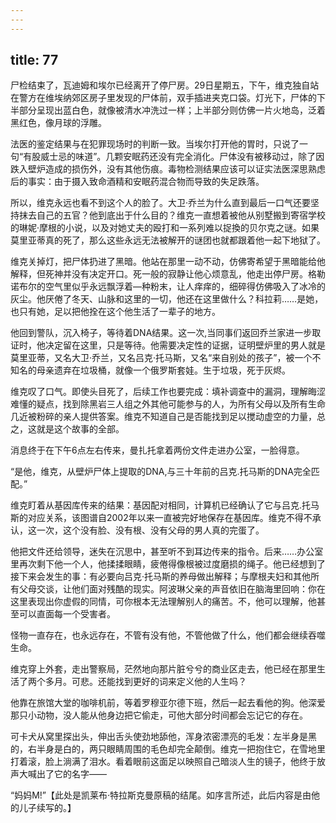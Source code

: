 ```yaml
---
---
---
```

title: 77
---







尸检结束了，瓦迪姆和埃尔已经离开了停尸房。29日星期五，下午，维克独自站在警方在维埃纳郊区房子里发现的尸体前，双手插进夹克口袋。灯光下，尸体的下半部分呈现出蓝白色，就像被清水冲洗过一样；上半部分则仿佛一片火地岛，泛着黑红色，像月球的浮雕。

法医的鉴定结果与在犯罪现场时的判断一致。当埃尔打开他的胃时，只说了一句“有股威士忌的味道”。几颗安眠药还没有完全消化。尸体没有被移动过，除了因跌入壁炉造成的损伤外，没有其他伤痕。毒物检测结果应该可以证实法医深思熟虑后的事实：由于摄入致命酒精和安眠药混合物而导致的失足跌落。

所以，维克永远也看不到这个人的脸了。大卫·乔兰为什么直到最后一口气还要坚持抹去自己的五官？他到底出于什么目的？维克一直想着被他从别墅搬到寄宿学校的琳妮·摩根的小说，以及对她丈夫的殴打和一系列难以捉換的贝尔克之谜。如果莫里亚蒂真的死了，那么这些永远无法被解开的谜团也就都跟着他一起下地狱了。

维克关掉灯，把尸体扔进了黑暗。他站在那里一动不动，仿佛寄希望于黑暗能给他解释，但死神并没有决定开口。死一般的寂静让他心烦意乱，他走出停尸房。格勒诺布尔的空气里似乎永远飘浮着—种粉末，让人痒痒的，细碎得仿佛吸入了冰冷的灰尘。他厌倦了冬天、山脉和这里的一切，他还在这里做什么？科拉莉……是她，也只有她，足以把他拴在这个他生活了一辈子的地方。

他回到警队，沉入椅子，等待着DNA结果。这一次,当同事们返回乔兰家进一步取证时，他决定留在这里，只是等待。他需要决定性的证据，证明壁炉里的男人就是莫里亚蒂，又名大卫·乔兰，又名吕克·托马斯，又名“来自别处的孩子”，被一个不知名的母亲遗弃在垃圾桶，就像一个俄罗斯套娃。生于垃圾，死于灰烬。

维克叹了口气。即使头目死了，后续工作也要完成：填补调查中的漏洞，理解晦涩难懂的疑点，找到除黑岩三人组之外其他可能参与的人，为所有父母以及所有生命几近被粉碎的亲人提供答案。维克不知道自己是否能找到足以搅动虚空的力量，总之，这就是这个故事的全部。

消息终于在下午6点左右传来，曼扎托拿着两份文件走进办公室，一脸得意。

“是他，维克，从壁炉尸体上提取的DNA,与三十年前的吕克.托马斯的DNA完全匹配。”

维克盯着从基因库传来的结果：基因配对相同，计算机已经确认了它与吕克.托马斯的对应关系，该图谱自2002年以来一直被完好地保存在基因库。维克不得不承认，这一次，这个没有脸、没有根、没有父母的男人真的完蛋了。

他把文件还给领导，迷失在沉思中，甚至听不到耳边传来的指令。后来……办公室里再次剩下他一个人，他揉揉眼睛，疲倦得像根被过度磨损的绳子。他已经想到了接下来会发生的事：有必要向吕克·托马斯的养母做出解释；与摩根夫妇和其他所有父母交谈，让他们面对残酷的现实。阿波琳父亲的声音依旧在脑海里回响：你在这里表现出你虚假的同情，可你根本无法理解别人的痛苦。不，他可以理解，他甚至可以直面每一个受害者。

怪物一直存在，也永远存在，不管有没有他，不管他做了什么，他们都会继续吞噬生命。

维克穿上外套，走出警察局，茫然地向那片脏兮兮的商业区走去，他已经在那里生活了两个多月。可悲。还能找到更好的词来定义他的人生吗？

他靠在旅馆大堂的咖啡机前，等着罗穆亚尔德下班，然后一起去看他的狗。他深爱那只小动物，没人能从他身边把它偷走，可他大部分时间都会忘记它的存在。

可卡犬从窝里探出头，伸出舌头使劲地舔他，浑身浓密漂亮的毛发：左半身是黑的，右半身是白的，两只眼睛周围的毛色却完全颠倒。维克一把抱住它，在雪地里打着滚，脸上淌满了泪水。看着眼前这面足以映照自己暗淡人生的镜子，他终于放声大喊出了它的名字——

“妈妈M!”【此处是凯莱布·特拉斯克曼原稿的结尾。如序言所述，此后内容是由他的儿子续写的。】